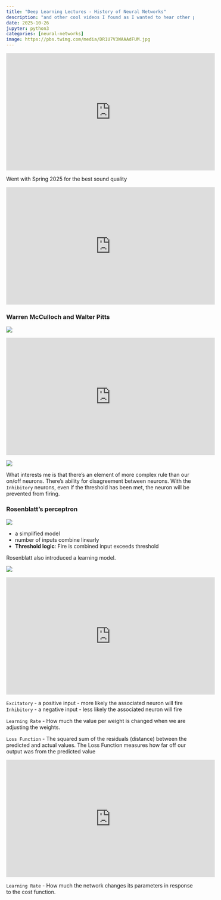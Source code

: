 ```yaml
---
title: "Deep Learning Lectures - History of Neural Networks"
description: "and other cool videos I found as I wanted to hear other perspectives"
date: 2025-10-26
jupyter: python3
categories: [neural-networks]
image: https://pbs.twimg.com/media/DR1U7V3WAAAdFUM.jpg
---
```


<iframe width="560" height="315" src="https://www.youtube.com/embed/HzLom8rk2zo?si=p-P5VMYZoZMO6YhU" title="YouTube video player" frameborder="0" allow="accelerometer; autoplay; clipboard-write; encrypted-media; gyroscope; picture-in-picture; web-share" referrerpolicy="strict-origin-when-cross-origin" allowfullscreen></iframe>

Went with Spring 2025 for the best sound quality

<iframe width="560" height="315" src="https://www.youtube.com/embed/NXYrIEP1LRs?si=iIGD_61vHDX9nFVz" title="YouTube video player" frameborder="0" allow="accelerometer; autoplay; clipboard-write; encrypted-media; gyroscope; picture-in-picture; web-share" referrerpolicy="strict-origin-when-cross-origin" allowfullscreen></iframe>

### Warren McCulloch and Walter Pitts

![](https://pbs.twimg.com/media/DR1U7V3WAAAdFUM.jpg)

<iframe width="560" height="315" src="https://www.youtube.com/embed/wawMjJUCMVw?si=kS5M6GZhQ0B9Ez7d&amp;start=95" title="YouTube video player" frameborder="0" allow="accelerometer; autoplay; clipboard-write; encrypted-media; gyroscope; picture-in-picture; web-share" referrerpolicy="strict-origin-when-cross-origin" allowfullscreen></iframe>

![](https://www.researchgate.net/profile/Gualtiero-Piccinini/publication/263265620/figure/fig1/AS:392401760866309@1470567278624/Diagrams-of-McCulloch-and-Pitts-nets-In-order-to-send-an-output-pulse-each-neuron-must.png)

What interests me is that there's an element of more complex rule than our on/off neurons. There's ability for disagreement between neurons. With the `Inhibitory` neurons, even if the threshold has been met, the neuron will be prevented from firing.

### Rosenblatt's perceptron

![](https://www.researchgate.net/profile/Eduardo-Alves-13/publication/226190708/figure/fig1/AS:393793066029064@1470898992097/Rosenblatts-perceptron.png)

- a simplified model
- number of inputs combine linearly 
- **Threshold logic**: Fire is combined input exceeds threshold

Rosenblatt also introduced a learning model. 

![](https://www.researchgate.net/publication/353501601/figure/fig6/AS:1135172640616449@1647657656464/Rosenblatts-Perceptron-1958-with-step-activation.png)


<iframe width="560" height="315" src="https://www.youtube.com/embed/Ip6RIHwi21c?si=DOYcA2eG4dIyU6qy" title="YouTube video player" frameborder="0" allow="accelerometer; autoplay; clipboard-write; encrypted-media; gyroscope; picture-in-picture; web-share" referrerpolicy="strict-origin-when-cross-origin" allowfullscreen></iframe>

`Excitatory` - a positive input - more likely the associated neuron will fire
`Inhibitory` - a negative input - less likely the associated neuron will fire

`Learning Rate` - How much the value per weight is changed when we are adjusting the weights.


`Loss Function` - The squared sum of the residuals (distance) between the predicted and actual values.
The Loss Function measures how far off our output was from the predicted value

<iframe width="560" height="315" src="https://www.youtube.com/embed/cAkMcPfY_Ns?si=gradgtrXMoy8A-H9" title="YouTube video player" frameborder="0" allow="accelerometer; autoplay; clipboard-write; encrypted-media; gyroscope; picture-in-picture; web-share" referrerpolicy="strict-origin-when-cross-origin" allowfullscreen></iframe>

`Learning Rate` - How much the network changes its parameters in response to the cost function.


